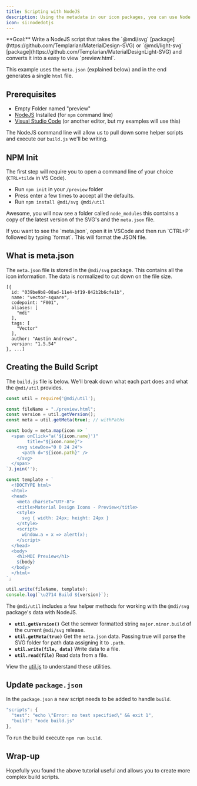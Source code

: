 ```yaml
---
title: Scripting with NodeJS
description: Using the metadata in our icon packages, you can use Node to build cool thing.
icon: si:nodedotjs
---
```


<Note type='success'>
  **Goal:** Write a NodeJS script that takes the `@mdi/svg` [package](https://github.com/Templarian/MaterialDesign-SVG) or `@mdi/light-svg` [package](https://github.com/Templarian/MaterialDesignLight-SVG) and converts it into a easy to view `preview.html`.
</Note>

This example uses the `meta.json` (explained below) and in the end generates a single `html` file.

## Prerequisites

- Empty Folder named "preview"
- [NodeJS](https://nodejs.org/en/download/) Installed (for `npm` command line)
- [Visual Studio Code](https://code.visualstudio.com/) (or another editor, but my examples will use this)

The NodeJS command line will allow us to pull down some helper scripts and execute our `build.js` we'll be writing.

## NPM Init

The first step will require you to open a command line of your choice (`CTRL+tilde` in VS Code).

- Run `npm init` in your `/preview` folder
- Press enter a few times to accept all the defaults.
- Run `npm install @mdi/svg @mdi/util`

Awesome, you will now see a folder called `node_modules` this contains a copy of the latest version of the SVG's and the `meta.json` file.

<Note>
  If you want to see the `meta.json`, open it in VSCode and then run `CTRL+P` followed by typing `format`. This will format the JSON file.
</Note>

## What is meta.json

The `meta.json` file is stored in the `@mdi/svg` package. This contains all the icon information. The data is normalized to cut down on the file size.

```
[{
  id: "039be9b8-08ad-11e4-bf19-842b2b6cfe1b",
  name: "vector-square",
  codepoint: "F001",
  aliases: [
    "mdi"
  ],
  tags: [
    "Vector"
  ],
  author: "Austin Andrews",
  version: "1.5.54"
}, ...]
```

## Creating the Build Script

The `build.js` file is below. We'll break down what each part does and what the `@mdi/util` provides.

```javascript
const util = require('@mdi/util');

const fileName = "./preview.html";
const version = util.getVersion();
const meta = util.getMeta(true); // withPaths

const body = meta.map(icon => `
  <span onClick="a('${icon.name}')"
        title="${icon.name}">
    <svg viewBox="0 0 24 24">
      <path d="${icon.path}" />
    </svg>
  </span>
`).join('');

const template = `
  <!DOCTYPE html>
  <html>
  <head>
    <meta charset="UTF-8">
    <title>Material Design Icons - Preview</title>
    <style>
      svg { width: 24px; height: 24px }
    </style>
    <script>
      window.a = x => alert(x);
    </script>
  </head>
  <body>
    <h1>MDI Preview</h1>
    ${body}
  </body>
  </html>
`;

util.write(fileName, template);
console.log(`\u2714 Build ${version}`);
```

The `@mdi/util` includes a few helper methods for working with the `@mdi/svg` package's data with NodeJS.

- **`util.getVersion()`** Get the semver formatted string `major.minor.build` of the current `@mdi/svg` release.
- **`util.getMeta(true)`** Get the `meta.json` data. Passing true will parse the SVG folder for path data assigning it to `.path`.
- **`util.write(file, data)`** Write data to a file.
- **`util.read(file)`** Read data from a file.

View the [util.js](https://github.com/Templarian/MaterialDesign-Util/blob/master/util.js) to understand these utilities.

## Update `package.json`

In the `package.json` a new script needs to be added to handle `build`.

```javascript
"scripts": {
  "test": "echo \"Error: no test specified\" && exit 1",
  "build": "node build.js"
},
```

To run the build execute `npm run build`.

## Wrap-up

Hopefully you found the above tutorial useful and allows you to create more complex build scripts.
